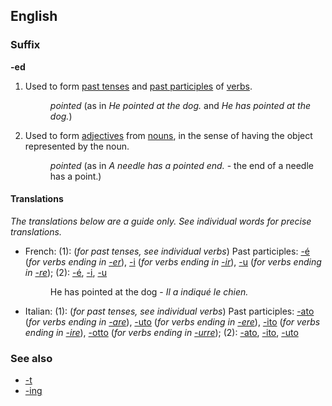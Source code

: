 ==English==
===Suffix===
'''-ed'''

#Used to form [[past tense]]s and [[past participle]]s of [[verb]]s.
#:''pointed'' (as in ''He pointed at the dog.'' and ''He has pointed at the dog.'')
#Used to form [[adjective]]s from [[noun]]s, in the sense of having the object represented by the noun.
#:''pointed'' (as in ''A needle has a pointed end.'' - the end of a needle has a point.)

====Translations====
''The translations below are a guide only.  See individual words for precise translations.''

*French: (1): (''for past tenses, see individual verbs'') Past participles: [[-é#French|-é]] (''for verbs ending in [[-er#French|-er]]''), [[-i#French|-i]] (''for verbs ending in [[-ir#French|-ir]]''), [[-u#French|-u]] (''for verbs ending in [[-re#French|-re]]''); (2): [[-é#French|-é]], [[-i#French|-i]], [[-u#French|-u]]
*:He has pointed at the dog - ''Il a indiqué le chien.''
*Italian: (1): (''for past tenses, see individual verbs'') Past participles: [[-ato#Italian|-ato]] (''for verbs ending in [[-are#Italian|-are]]''), [[-uto#Italian|-uto]] (''for verbs ending in [[-ere]]''), [[-ito#Italian|-ito]] (''for verbs ending in [[-ire]]''), [[-otto#Italian|-otto]] (''for verbs ending in [[-urre]]''); (2): [[-ato#Italian|-ato]], [[-ito#Italian|-ito]], [[-uto#Italian|-uto]]

===See also===
*[[-t]]
*[[-ing]]